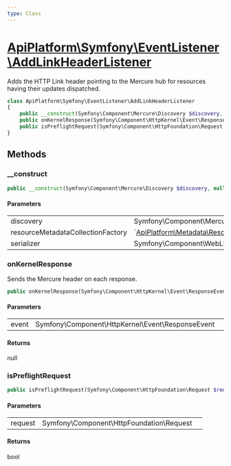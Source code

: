 ```yaml
---
type: Class
---
```


# [ApiPlatform\Symfony\EventListener\AddLinkHeaderListener](/docs/vmain/reference/Symfony/EventListener/AddLinkHeaderListener)

Adds the HTTP Link header pointing to the Mercure hub for resources having their updates dispatched.


```php
class ApiPlatform\Symfony\EventListener\AddLinkHeaderListener
{
    public __construct(Symfony\Component\Mercure\Discovery $discovery, null|`<a href="/docs/vmain/reference/Metadata/Resource/Factory/ResourceMetadataCollectionFactoryInterface">ApiPlatform\Metadata\Resource\Factory\ResourceMetadataCollectionFactoryInterface</a>` $resourceMetadataCollectionFactory, Symfony\Component\WebLink\HttpHeaderSerializer $serializer)
    public onKernelResponse(Symfony\Component\HttpKernel\Event\ResponseEvent $event): null
    public isPreflightRequest(Symfony\Component\HttpFoundation\Request $request): bool
}
```
## Methods

### __construct



```php
public __construct(Symfony\Component\Mercure\Discovery $discovery, null|`<a href="/docs/vmain/reference/Metadata/Resource/Factory/ResourceMetadataCollectionFactoryInterface">ApiPlatform\Metadata\Resource\Factory\ResourceMetadataCollectionFactoryInterface</a>` $resourceMetadataCollectionFactory, Symfony\Component\WebLink\HttpHeaderSerializer $serializer)
```

#### Parameters

<table><tbody>
<tr><td>discovery</td><td>Symfony\Component\Mercure\Discovery</td><td></td></tr><tr><td>resourceMetadataCollectionFactory</td><td>`<a href="/docs/vmain/reference/Metadata/Resource/Factory/ResourceMetadataCollectionFactoryInterface">ApiPlatform\Metadata\Resource\Factory\ResourceMetadataCollectionFactoryInterface</a>`</td><td></td></tr><tr><td>serializer</td><td>Symfony\Component\WebLink\HttpHeaderSerializer</td><td></td></tr>
</tbody>
</table>

### onKernelResponse

Sends the Mercure header on each response.

```php
public onKernelResponse(Symfony\Component\HttpKernel\Event\ResponseEvent $event): null
```

#### Parameters

<table><tbody>
<tr><td>event</td><td>Symfony\Component\HttpKernel\Event\ResponseEvent</td><td></td></tr>
</tbody>
</table>

#### Returns

null

### isPreflightRequest



```php
public isPreflightRequest(Symfony\Component\HttpFoundation\Request $request): bool
```

#### Parameters

<table><tbody>
<tr><td>request</td><td>Symfony\Component\HttpFoundation\Request</td><td></td></tr>
</tbody>
</table>

#### Returns

bool
